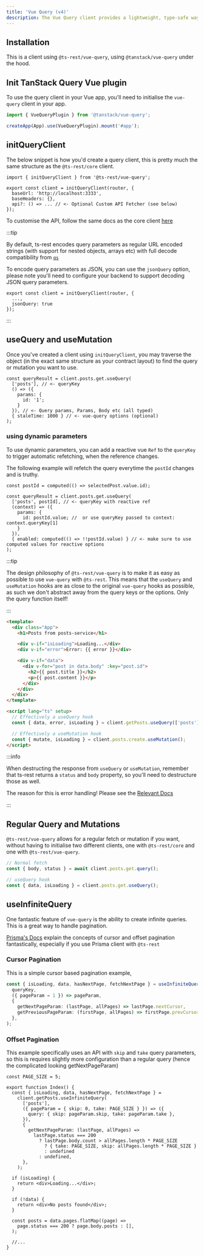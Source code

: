 ```yaml
---
title: 'Vue Query (v4)'
description: The Vue Query client provides a lightweight, type-safe way to make HTTP requests using your ts-rest contract.
---
```


## Installation

<InstallTabs packageName="@ts-rest/vue-query @tanstack/vue-query" />

This is a client using `@ts-rest/vue-query`, using `@tanstack/vue-query` under the hood.

## Init TanStack Query Vue plugin

To use the query client in your Vue app, you'll need to initialise the `vue-query` client in your app.

```ts
import { VueQueryPlugin } from '@tanstack/vue-query';

createApp(App).use(VueQueryPlugin).mount('#app');
```

## initQueryClient

The below snippet is how you'd create a query client, this is pretty much the same structure as the `@ts-rest/core` client.

```tsx
import { initQueryClient } from '@ts-rest/vue-query';

export const client = initQueryClient(router, {
  baseUrl: 'http://localhost:3333',
  baseHeaders: {},
  api?: () => ... // <- Optional Custom API Fetcher (see below)
});
```

To customise the API, follow the same docs as the core client [here](/docs/core/custom)

:::tip

By default, ts-rest encodes query parameters as regular URL encoded strings (with support for nested objects, arrays etc) with full decode compatibility from [`qs`](https://www.npmjs.com/package/qs)

To encode query parameters as JSON, you can use the `jsonQuery` option, please note you'll need to configure your backend to support decoding JSON query parameters.

```tsx
export const client = initQueryClient(router, {
  ...,
  jsonQuery: true
});

```

:::

## useQuery and useMutation

Once you've created a client using `initQueryClient`, you may traverse the object (in the exact same structure as your contract layout) to find the query or mutation you want to use.

```tsx
const queryResult = client.posts.get.useQuery(
  ['posts'], // <- queryKey
  () => ({
    params: {
      id: '1';
    }
  }), // <- Query params, Params, Body etc (all typed)
  { staleTime: 1000 } // <- vue-query options (optional)
);
```

### using dynamic parameters

To use dynamic parameters, you can add a reactive vue `Ref` to the `queryKey` to trigger automatic refetching, when the reference changes.

The following example will refetch the query everytime the `postId` changes and is truthy.

```tsx
const postId = computed(() => selectedPost.value.id);

const queryResult = client.posts.get.useQuery(
  ['posts', postId], // <- queryKey with reactive ref
  (context) => ({
    params: {
      id: postId.value; //  or use queryKey passed to context: context.queryKey[1]
    }
  }),
  { enabled: computed(() => !!postId.value) } // <- make sure to use computed values for reactive options
);
```

:::tip

The design philosophy of `@ts-rest/vue-query` is to make it as easy as possible to use `vue-query` with `@ts-rest`. This means that the `useQuery` and `useMutation` hooks are as close to the original `vue-query` hooks as possible, as such we don't abstract away from the query keys or the options. Only the query function itself!

:::

```html
<template>
  <div class="App">
    <h1>Posts from posts-service</h1>

    <div v-if="isLoading">Loading...</div>
    <div v-if="error">Error: {{ error }}</div>

    <div v-if="data">
      <div v-for="post in data.body" :key="post.id">
        <h2>{{ post.title }}</h2>
        <p>{{ post.content }}</p>
      </div>
    </div>
  </div>
</template>

<script lang="ts" setup>
  // Effectively a useQuery hook
  const { data, error, isLoading } = client.getPosts.useQuery(['posts']);

  // Effectively a useMutation hook
  const { mutate, isLoading } = client.posts.create.useMutation();
</script>
```

:::info

When destructing the response from `useQuery` or `useMutation`, remember that ts-rest returns a `status` and `body` property, so you'll need to destructure those as well.

The reason for this is error handling! Please see the [Relevant Docs](/docs/core/errors#client-error-typing)

:::

## Regular Query and Mutations

`@ts-rest/vue-query` allows for a regular fetch or mutation if you want, without having to initialise two different clients, one with `@ts-rest/core` and one with `@ts-rest/vue-query`.

```typescript
// Normal fetch
const { body, status } = await client.posts.get.query();

// useQuery hook
const { data, isLoading } = client.posts.get.useQuery();
```

## useInfiniteQuery

One fantastic feature of `vue-query` is the ability to create infinite queries. This is a great way to handle pagination.

[Prisma's Docs](https://www.prisma.io/docs/concepts/components/prisma-client/pagination) explain the concepts of cursor and offset pagination fantastically, especially if you use Prisma client with `@ts-rest`

### Cursor Pagination

This is a simple cursor based pagination example,

```typescript
const { isLoading, data, hasNextPage, fetchNextPage } = useInfiniteQuery(
  queryKey,
  ({ pageParam = 1 }) => pageParam,
  {
    getNextPageParam: (lastPage, allPages) => lastPage.nextCursor,
    getPreviousPageParam: (firstPage, allPages) => firstPage.prevCursor,
  },
);
```

### Offset Pagination

This example specifically uses an API with `skip` and `take` query parameters, so this is requires slightly more configuration than a regular query (hence the complicated looking getNextPageParam)

```tsx
const PAGE_SIZE = 5;

export function Index() {
  const { isLoading, data, hasNextPage, fetchNextPage } =
    client.getPosts.useInfiniteQuery(
      ['posts'],
      ({ pageParam = { skip: 0, take: PAGE_SIZE } }) => ({
        query: { skip: pageParam.skip, take: pageParam.take },
      }),
      {
        getNextPageParam: (lastPage, allPages) =>
          lastPage.status === 200
            ? lastPage.body.count > allPages.length * PAGE_SIZE
              ? { take: PAGE_SIZE, skip: allPages.length * PAGE_SIZE }
              : undefined
            : undefined,
      },
    );

  if (isLoading) {
    return <div>Loading...</div>;
  }

  if (!data) {
    return <div>No posts found</div>;
  }

  const posts = data.pages.flatMap((page) =>
    page.status === 200 ? page.body.posts : [],
  );

  //...
}
```
